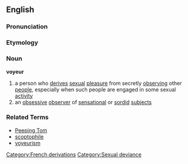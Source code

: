 ==English==

===Pronunciation===
{{substub}}

===Etymology===
{{substub}}

===Noun===
'''voyeur'''
{{wikipediapar|voyeurism}}
#a person who [[derive]]s [[sexual]] [[pleasure]] from secretly [[observing]] other [[people]], especially when such people are engaged in some sexual [[activity]]
#an [[obsessive]] [[observer]] of [[sensational]] or [[sordid]] [[subject]]s

===Related Terms===
* [[Peeping Tom]]
* [[scoptophile]]
* [[voyeurism]]

[[Category:French derivations]]
[[Category:Sexual deviance]]
